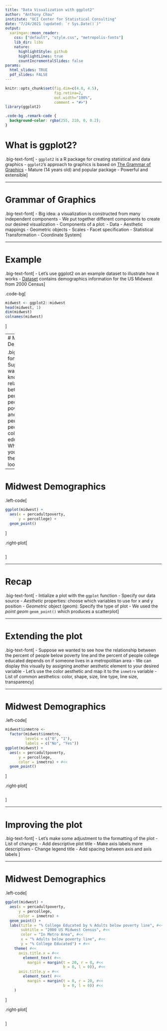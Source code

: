 ```yaml
---
title: "Data Visualization with ggplot2"
author: "Anthony Chau"
institute: "UCI Center for Statistical Consulting"
date: "7/24/2021 (updated: `r Sys.Date()`)"
output:
  xaringan::moon_reader:
    css: ["default", "style.css", "metropolis-fonts"]
    lib_dir: libs
    nature:
      highlightStyle: github
      highlightLines: true
      countIncrementalSlides: false
params:
  html_slides: TRUE
  pdf_slides: FALSE
---
```


```r
knitr::opts_chunk$set(fig.dim=c(4.8, 4.5), 
                      fig.retina=2, 
                      out.width="100%",
                      comment = "#>")
library(ggplot2)
```

```css
.code-bg .remark-code {
  background-color: rgba(255, 210, 0, 0.2);
}
```

# What is ggplot2?

.big-text-font[
- `ggplot2` is a R package for creating statistical and data graphics
- `ggplot2`'s approach to graphics is based on [The Grammar of Graphics](http://vita.had.co.nz/papers/layered-grammar.pdf)
- Mature (14 years old) and popular package
- Powerful and extensible
]

---

# Grammar of Graphics
.big-text-font[
- Big idea: a visualization is constructed from many independent components
- We put together different components to create our desired visualization
- Components of a plot:
    - Data
    - Aesthetic mappings
    - Geometric objects
    - Scales
    - Facet specification
    - Statistical Transformation
    - Coordinate System
]

---

# Example

.big-text-font[
- Let's use ggplot2 on an example dataset to illustrate how it works
- [Dataset](https://ggplot2.tidyverse.org/reference/midwest.html) contains demographics information for the US Midwest from 2000 Census
]

.code-bg[
```r
midwest <- ggplot2::midwest
head(midwest, 1)
dim(midwest)
colnames(midwest)
```
]

---
# Midwest Demographics

.big-text-font[
- Suppose we wanted to know the relationship between the percent of people below poverty line and the percent of people college educated
- What would you expect the graph to look like?
]

---

# Midwest Demographics

.left-code[
```r
ggplot(midwest) +
  aes(x = percadultpoverty, 
      y = percollege) + 
  geom_point()
```
]

.right-plot[
```r
```
]

---

# Recap

.big-text-font[
- Intialize a plot with the `ggplot` function
- Specify our data source
- *Aesthetic* properties: choose which variables to use for x and y position
- *Geometric* object (geom): Specify the type of plot 
- We used the *point geom* `geom_point()` which produces a scatterplot
]

---

# Extending the plot

.big-text-font[
- Suppose we wanted to see how the relationship between the percent of people below poverty line and the percent of people college educated depends on if someone lives in a metropolitian area
- We can display this visually by assigning another aesthetic element to your desired variable
- Let's use the color aesthetic and map it to the `inmetro` variable
- List of common aesthetics: color, shape, size, line type, line size, transparency
]

---

# Midwest Demographics

.left-code[
```r
midwest$inmetro <- 
  factor(midwest$inmetro,
         levels = c("0", "1"),
         labels = c("No", "Yes"))
ggplot(midwest) +
  aes(x = percadultpoverty, 
      y = percollege,
      color = inmetro) + #<< 
  geom_point() 
```
]

.right-plot[
```r
```
]

---

# Improving the plot

.big-text-font[
- Let's make some adjustment to the formatting of the plot
- List of changes:
    - Add descriptive plot title
    - Make axis labels more descriptives
    - Change legend title
    - Add spacing between axis and axis labels 
]

---

# Midwest Demographics

.left-code[
```r
ggplot(midwest) +
  aes(x = percadultpoverty, 
      y = percollege,
      color = inmetro) +
  geom_point() +
  labs(title = "% College Educated by % Adults below poverty line", #<<
       subtitle = "2000 US Midwest Census", #<<
       color = "In Metro Area", #<<
       x = "% Adults below poverty line", #<<
       y = "% College Educated") + #<< 
    theme( #<<
      axis.title.x = #<<
        element_text( #<<
          margin = margin(t = 20, r = 0, #<<
                          b = 0, l = 0)), #<<
      axis.title.y = #<<
        element_text( #<<
          margin = margin(t = 0, r = 20, #<<
                          b = 0, l = 0)) #<<
    )
```
]

.right-plot[
```r
```
]
